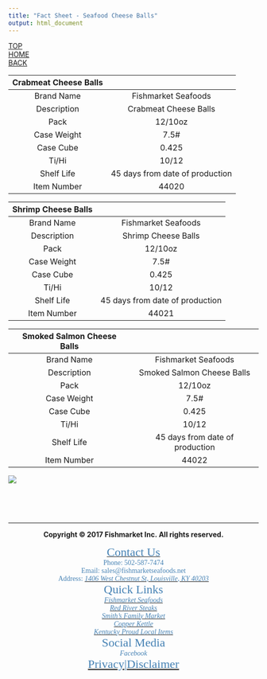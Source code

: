 ```yaml
---
title: "Fact Sheet - Seafood Cheese Balls"
output: html_document
---
```

<div id="backtop"><a href="#">TOP</a></div>
<div id="backhome"><a href="index.html">HOME</a></div>
<div id="backpage"><a href="Brand_FishmarketSeafoods.html#_cheese_balls_">BACK</a></div>

<font size=4>

Crabmeat Cheese Balls|
:---:|:---:
Brand Name|Fishmarket Seafoods
Description|Crabmeat Cheese Balls
Pack|12/10oz
Case Weight|7.5#
Case Cube|0.425
Ti/Hi|10/12
Shelf Life|45 days from date of production
Item Number|44020

Shrimp Cheese Balls|
:---:|:---:
Brand Name|Fishmarket Seafoods
Description|Shrimp Cheese Balls
Pack|12/10oz
Case Weight|7.5#
Case Cube|0.425
Ti/Hi|10/12
Shelf Life|45 days from date of production
Item Number|44021

Smoked Salmon Cheese Balls|
:---:|:---:
Brand Name|Fishmarket Seafoods
Description|Smoked Salmon Cheese Balls
Pack|12/10oz
Case Weight|7.5#
Case Cube|0.425
Ti/Hi|10/12
Shelf Life|45 days from date of production
Item Number|44022

![](https://raw.githubusercontent.com/HarryLu95/Fishmarket-Website/master/Product%20Photos/Seafood/Seafood%20Cheese%20Balls.jpg)
</font>

<br>
<br>
<br>

---

<footer>

<center>**Copyright &copy; 2017 Fishmarket Inc. All rights reserved.**</center>

<font face="Calibri" color=SteelBlue>

<div class="footer_contact"><center>
[<font color=SteelBlue size=5>Contact Us</font>](Contact.html)  
Phone: 502-587-7474  
Email: sales@fishmarketseafoods.net  
Address: [<font color=SteelBlue>*1406 West Chestnut St, Louisville, KY 40203*</font>](https://www.google.com/maps/place/1406+W+Chestnut+St,+Louisville,+KY+40203)
</center></div>

<div class="footer_quicklink"><center>
<font color=SteelBlue size=5>Quick Links</font>  
[<font color=SteelBlue>*Fishmarket Seafoods*</font>](Brand_FishmarketSeafoods.html)  
[<font color=SteelBlue>*Red River Steaks*</font>](Brand_RedRiverSteaks.html)  
[<font color=SteelBlue>*Smith's Family Market*</font>](Brand_SmithFamilyMarket.html)  
[<font color=SteelBlue>*Copper Kettle*</font>](Brand_CopperKettle.html)  
[<font color=SteelBlue>*Kentucky Proud Local Items*</font>](Splty_KentuckyProud.html)
</center></div>

<div class="footer_social_privacy"><center>
<font color=SteelBlue size=5>Social Media</font>  
<i class="fa fa-facebook-official" aria-hidden="true"> Facebook</i>  
<font color=SteelBlue size=5>[<font color=SteelBlue>Privacy</font>](Privacy.html)|[<font color=SteelBlue>Disclaimer</font>](Disclaimer.html)</font>
</center></div>

</font>

</footer>